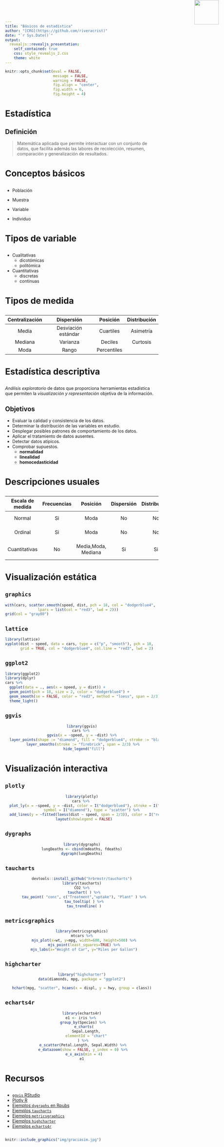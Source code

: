 ```yaml
---
title: "Básicos de estadística"
author: "[CRG](https://github.com/riveracrist)"
date: "`r Sys.Date()`"
output:
  revealjs::revealjs_presentation:
    self_contained: true
    css: style_revealjs_2.css
    theme: white
---
```


```r
knitr::opts_chunk$set(eval = FALSE,
                      message = FALSE,
                      warning = FALSE,
                      fig.align = "center",
                      fig.width = 6,
                      fig.height = 4)
```

# Estadística

## Definición

>Matemática aplicada que permite interactuar con un conjunto de datos, que facilita además las labores de recolección, resumen, comparación y generalización de resultados.


# Conceptos básicos


##
- Población

- Muestra

- Variable

- Individuo


# Tipos de variable

##
- Cualitativas
    - dicotómicas
    - politómica

- Cuantitativas
    - discretas
    - continuas


# Tipos de medida

##
|**Centralización**|**Dispersión**|**Posición**|**Distribución**|
|:---:|:---:|:---:|:---:|
|Media|Desviación estándar|Cuartiles|Asimetría|
|Mediana|Varianza|Deciles|Curtosis|
|Moda|Rango|Percentiles||


# Estadística descriptiva

## 

_Análisis exploratorio_ de datos que proporciona herramientas estadística que permiten la _visualización y representación_ objetiva de la información.


## Objetivos

* Evaluar la calidad y consistencia de los datos.
* Determinar la distribución de las variables en estudio.
* Desplegar posibles patrones de comportamiento de los datos.
* Aplicar el tratamiento de datos ausentes.
* Detectar datos atípicos.
* Comprobar supuestos.
    - **normalidad**
    - **linealidad**
    - **homocedasticidad**
    
# Descripciones usuales

## 

|Escala de medida|Frecuencias|Posición|Dispersión|Distribución|Gráficos|
|:---:|:---:|:---:|:---:|:---:|:---:|
|Normal|Si|Moda|No|No|Barras, pastel|
|Ordinal|Si|Moda|No|No|Barras, áreas, pastel|
|Cuantitativas|No|Media,Moda, Mediana|Si|Si|Histogramas, áreas, dispersión|


# Visualización estática

## `graphics`

```r
with(cars, scatter.smooth(speed, dist, pch = 18, col = "dodgerblue4",
               lpars = list(col = "red3", lwd = 2)))
grid(col = "gray80")
```

## `lattice`

```r
library(lattice)
xyplot(dist ~ speed, data = cars, type = c("p", "smooth"), pch = 18,
       grid = TRUE, col = "dodgerblue4", col.line = "red3", lwd = 2)
```

## `ggplot2`

```r
library(ggplot2)
library(dplyr)
cars %>% 
  ggplot(data = ., aes(x = speed, y = dist)) +
  geom_point(pch = 18, size = 2, color = "dodgerblue4") +
  geom_smooth(se = FALSE, color = "red3", method = "loess", span = 2/3) +
  theme_light()
```

## `ggvis`

<center>
```r
library(ggvis)
cars %>% 
  ggvis(x = ~speed, y = ~dist) %>%  
  layer_points(shape := "diamond", fill = "dodgerblue4", stroke := "black") %>% 
  layer_smooths(stroke := "firebrick", span = 2/3) %>% 
  hide_legend("fill")
```
</center>

# Visualización interactiva

## `plotly`

<img src="https://i.pinimg.com/originals/2f/e6/f4/2fe6f4b2df9837a14cabefa4cb22d7c6.png" style="position:absolute;top:0px;right:30px; width:80px" />

<center>
```r
library(plotly)
cars %>% 
  plot_ly(x = ~speed, y = ~dist, color = I("dodgerblue4"), stroke = I("black"),
          symbol = I("diamond"), type = "scatter") %>% 
  add_lines(y = ~fitted(loess(dist ~ speed, span = 2/3)), color = I("red3")) %>% 
  layout(showlegend = FALSE)
```
</center>

## `dygraphs`

<center>
```r
library(dygraphs)
lungDeaths <- cbind(mdeaths, fdeaths)
dygraph(lungDeaths)
```
</center>

## `taucharts`

<center>
```r
devtools::install_github("hrbrmstr/taucharts")
library(taucharts)
CO2 %>%
  tauchart( ) %>%
  tau_point( "conc", c("Treatment","uptake"), "Plant" ) %>%
  tau_tooltip( ) %>%
  tau_trendline( )
```
</center>

## `metricsgraphics`

<center>
```r
library(metricsgraphics)
mtcars %>%
  mjs_plot(x=wt, y=mpg, width=600, height=500) %>%
  mjs_point(least_squares=TRUE) %>%
  mjs_labs(x="Weight of Car", y="Miles per Gallon")
```
</center>

## `highcharter`

<center>
```r
library("highcharter")
data(diamonds, mpg, package = "ggplot2")

hchart(mpg, "scatter", hcaes(x = displ, y = hwy, group = class))
```
</center>

## `echarts4r`

<center>
```r
library(echarts4r)
e1 <- iris %>% 
  group_by(Species) %>% 
  e_charts(
    Sepal.Length,
    elementId = "chart"
  ) %>% 
  e_scatter(Petal.Length, Sepal.Width) %>% 
  e_datazoom(show = FALSE, y_index = 0) %>% 
  e_x_axis(min = 4)
e1
```
</center>

# Recursos

##  
- [`ggvis` RStudio](https://ggvis.rstudio.com/)
- [Plotly R](https://plot.ly/r/)
- [Ejemplos `dygraphs` en Rpubs](https://www.rpubs.com/yoshio/99777)
- [Ejemplos `taucharts`](http://www.buildingwidgets.com/blog/2015/8/5/week-31-taucharts)
- [Ejemplos `metricsgraphics`](http://hrbrmstr.github.io/metricsgraphics/)
- [Ejemplos `highcharter`](http://jkunst.com/highcharter/)
- [Ejemplos `echarts4r`](https://echarts4r.john-coene.com/index.html)


##

```r
knitr::include_graphics("img/graciasim.jpg")
```


